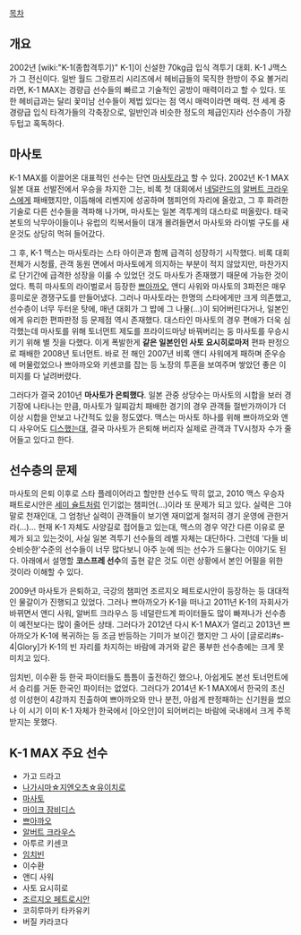 [[목차]]

== 개요 ==
2002년 [wiki:"K-1(종합격투기)" K-1]이 신설한 70kg급 입식 격투기 대회. K-1 J맥스가 그 전신이다. 일반 월드 그랑프리 시리즈에서 헤비급들의 묵직한 한방이 주요 볼거리라면, K-1 MAX는 경량급 선수들의 빠르고 기술적인 공방이 매력이라고 할 수 있다. 또한 헤비급과는 달리 꽃미남 선수들이 제법 있다는 점 역시 매력이라면 매력. 전 세계 중경량급 입식 타격가들의 각축장으로, 일반인과 비슷한 정도의 체급인지라 선수층이 가장 두텁고 혹독하다. 

== 마사토 ==
K-1 MAX를 이끌어온 대표적인 선수는 단연 [[마사토]]라고 할 수 있다. 2002년 K-1 MAX 일본 대표 선발전에서 우승을 차지한 그는, 비록 첫 대회에서 [[네덜란드]]의 [[알버트 크라우스]]에게 패배했지만, 이듬해에 리벤지에 성공하며 챔피언의 자리에 올랐고, 그 후 화려한 기술로 다른 선수들을 격파해 나가며, 마사토는 일본 격투계의 대스타로 떠올랐다. 태국 본토의 낙무아이들이나 유럽의 킥복서들이 대개 몰려들면서 마사토와 라이벌 구도를 새운것도 상당히 먹혀 들어갔다.

그 후, K-1 맥스는 마사토라는 스타 아이콘과 함께 급격히 성장하기 시작했다. 비록 대회 전체가 시청률, 관객 동원 면에서 마사토에게 의지하는 부분이 적지 않았지만, 마찬가지로 단기간에 급격한 성장을 이룰 수 있었던 것도 마사토가 존재했기 때문에 가능한 것이었다. 특히 마사토의 라이벌로서 등장한 [[쁘아까오]], 앤디 사워와 마사토의 3파전은 매우 흥미로운 경쟁구도를 만들어냈다. 그러나 마사토라는 한명의 스타에게만 크게 의존했고, 선수층이 너무 두터운 탓에, 매년 대회가 그 밥에 그 나물(...)이 되어버린다거나, 일본인에게 유리한 편파판정 등 문제점 역시 존재했다.  대스타인 마사토의 경우 편애가 더욱 심각했는데 마사토를 위해 토너먼트 제도를 프라이드마냥 바꿔버리는 둥 마사토를 우승시키기 위해 별 짓을 다했다. 이게 폭발한게 '''같은 일본인인 사토 요시히로마저''' 편파 판정으로 패배한 2008년 토너먼트. 바로 전 해인 2007년 비록 앤디 사워에게 패하며 준우승에 머물렀었으나 쁘아까오와 키센코를 잡는 등 노장의 투혼을 보여주며 쌓았던 좋은 이미지를 다 날려버렸다.

그러다가 결국 2010년 '''마사토가 은퇴했다'''. 일본 관중 상당수는 마사토의 시합을 보러 경기장에 나타나는 만큼, 마사토가 일찌감치 패배한 경기의 경우 관객들 절반가까이가 더이상 시합을 안보고 나간적도 있을 정도였다. 맥스는 마사토 하나를 위해 쁘아까오와 앤디 사우어도 [[디스]]했는대, 결국 마사토가 은퇴해 버리자 실제로 관객과 TV시청자 수가 줄어들고 있다고 한다.

== 선수층의 문제 ==
마사토의 은퇴 이후로 스타 플레이어라고 할만한 선수도 딱히 없고, 2010 맥스 우승자 패트로시안은 [[세미 슐트]]처럼 인기없는 챔피언(...)이라 또 문제가 되고 있다. 실력은 그야말로 천재인대, 그 엄청난 실력이 관객들이 보기엔 재미없게 철저히 경기 운영에 관한거라(...)... 현재 K-1 자체도 사양길로 접어들고 있는대, 맥스의 경우 약간 다른 이유로 문제가 되고 있는것이, 사실 일본 격투기 선수들의 레벨 자체는 대단하다. 그런데 '다들 비슷비슷한'수준의 선수들이 너무 많다보니 아주 눈에 띄는 선수가 드물다는 이야기도 된다. 아래에서 설명할 '''코스프레 선수'''의 출현 같은 것도 이런 상황에서 본인 어필을 위한 것이라 이해할 수 있다. 

2009년 마사토가 은퇴하고, 극강의 챔피언 조르지오 페트로시안이 등장하는 등 대대적인 물갈이가 진행되고 있었다. 그러나 쁘아까오가 K-1을 떠나고 2011년 K-1의 자회사가 바뀌면서 앤디 사워, 알버트 크라우스 등 네덜란드계 파이터들도 많이 빠져나가 선수층이 예전보다는 많이 줄어든 상태. 그러다가 2012년 다시 K-1 MAX가 열리고 2013년 쁘아까오가 K-1에 복귀하는 등 조금 반등하는 기미가 보이긴 했지만 그 사이 [글로리#s-4|Glory]가 K-1의 빈 자리를 차지하는 바람에 과거와 같은 풍부한 선수층에는 크게 못 미치고 있다.

임치빈, 이수환 등 한국 파이터들도 틈틈이 출전하긴 했으나, 아쉽게도 본선 토너먼트에서 승리를 거둔 한국인 파이터는 없었다. 그러다가 2014년 K-1 MAX에서 한국의 초신성 이성현이 4강까지 진출하여 쁘아까오와 만나 분전, 아쉽게 판정패하는 신기원을 썼으나 이 시기 이미 K-1 자체가 한국에서 [아오안]이 되어버리는 바람에 국내에서 크게 주목받지는 못했다.

== K-1 MAX 주요 선수 ==
* 가고 드라고
* [[나가시마☆지엔오츠☆유이치로]]
* [[마사토]]
* [[마이크 잠비디스]]
* [[쁘아까오]]
* [[알버트 크라우스]]
* 아투르 키센코
* [[임치빈]]
* 이수환
* 앤디 사워
* 사토 요시히로
* [[조르지오 페트로시안]]
* 코히루마키 타카유키
* 버질 카라코다

